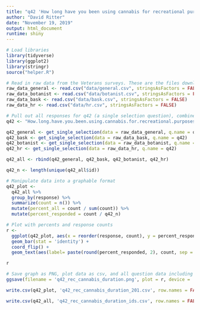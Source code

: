 ```yaml
---
title: "q42 'How long have you been using cannabis for recreational purposes?' (Veterans)"
author: "David Ritter"
date: "November 19, 2019"
output: html_document
runtime: shiny
---
```


```r
# Load libraries
library(tidyverse)
library(ggplot2)
library(stringr)
source("helper.R")
```

```r
# Read in raw data from the Veterans surveys. These are the files downloaded from survey monkey saved as a .csv
raw_data_general <- read.csv("data/general.csv", stringsAsFactors = FALSE)
raw_data_botanist <- read.csv("data/botanist.csv", stringsAsFactors = FALSE)
raw_data_bask <- read.csv("data/bask.csv", stringsAsFactors = FALSE)
raw_data_hr <- read.csv("data/hr.csv", stringsAsFactors = FALSE)
```

```r
# Pull out all responses for q42 (a single selection question), combine, then determine 'question n'
q42 <- "How.long.have.you.been.using.cannabis.for.recreational.purposes."

q42_general <- get_single_selection(data = raw_data_general, q.name = q42)
q42_bask <- get_single_selection(data = raw_data_bask, q.name = q42)
q42_botanist <- get_single_selection(data = raw_data_botanist, q.name = q42)
q42_hr <- get_single_selection(data = raw_data_hr, q.name = q42)

q42_all <- rbind(q42_general, q42_bask, q42_botanist, q42_hr)

q42_n <- length(unique(q42_all$id))
```

```r
# Manipulate data into a graphable format
q42_plot <- 
  q42_all %>%
  group_by(response) %>%
  summarize(count = n()) %>%
  mutate(percent_all = count / sum(count)) %>%
  mutate(percent_responded = count / q42_n)
```

```r
# Plot with percents and response counts
r <- 
  ggplot(q42_plot, aes(x = reorder(response, count), y = percent_responded)) +
  geom_bar(stat = 'identity') +
  coord_flip() +
  geom_text(aes(label= paste(round(percent_responded, 2), count, sep = "***")))

r
```

```r
# Save graph as PNG, plot data as csv, and all question data including response IDs as csv (save question n and N at end of plot file as "_x.x")
ggsave(filename = 'q42_rec_cannabis_duration.png', plot = r, device = 'png')

write.csv(q42_plot, 'q42_rec_cannabis_duration_201.csv', row.names = FALSE)

write.csv(q42_all, 'q42_rec_cannabis_duration_ids.csv', row.names = FALSE)
```